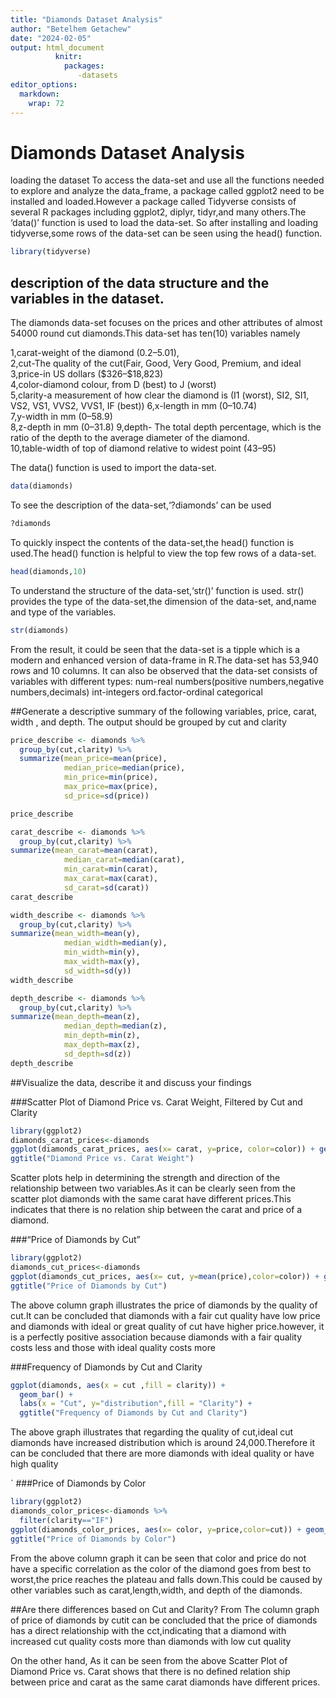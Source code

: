 ```yaml
---
title: "Diamonds Dataset Analysis"
author: "Betelhem Getachew"
date: "2024-02-05"
output: html_document
          knitr:
            packages:
               -datasets  
editor_options: 
  markdown: 
    wrap: 72
---
```


# Diamonds Dataset Analysis

loading the dataset To access the data-set and use all the functions needed to explore and analyze the data_frame, a package called ggplot2 need to be installed and loaded.However a package called Tidyverse consists of several R packages including ggplot2, diplyr, tidyr,and many others.The 'data()' function is used to load the data-set. So after installing and loading tidyverse,some rows of the data-set can be seen using the head() function.

```r
library(tidyverse)
```

## description of the data structure and the variables in the dataset.

The diamonds data-set focuses on the prices and other attributes of almost 54000 round cut diamonds.This data-set has ten(10) variables namely

1,carat-weight of the diamond (0.2–5.01),\
2,cut-The quality of the cut(Fair, Good, Very Good, Premium, and ideal\
3,price-in US dollars (\$326–\$18,823)\
4,color-diamond colour, from D (best) to J (worst)\
5,clarity-a measurement of how clear the diamond is (I1 (worst), SI2, SI1, VS2, VS1, VVS2, VVS1, IF (best)) 6,x-length in mm (0–10.74)\
7,y-width in mm (0–58.9)\
8,z-depth in mm (0–31.8) 9,depth- The total depth percentage, which is the ratio of the depth to the average diameter of the diamond.\
10,table-width of top of diamond relative to widest point (43–95)

The data() function is used to import the data-set.

```r
data(diamonds)
```

To see the description of the data-set,'?diamonds' can be used

```r
?diamonds
```

To quickly inspect the contents of the data-set,the head() function is used.The head() function is helpful to view the top few rows of a data-set.

```r
head(diamonds,10)

```

To understand the structure of the data-set,'str()' function is used. str() provides the type of the data-set,the dimension of the data-set, and,name and type of the variables.

```r
str(diamonds)
```

From the result, it could be seen that the data-set is a tipple which is a modern and enhanced version of data-frame in R.The data-set has 53,940 rows and 10 columns. It can also be observed that the data-set consists of variables with different types: num-real numbers(positive numbers,negative numbers,decimals) int-integers ord.factor-ordinal categorical

##Generate a descriptive summary of the following variables, price, carat, width , and depth. The output should be grouped by cut and clarity

```r

price_describe <- diamonds %>%
  group_by(cut,clarity) %>%
  summarize(mean_price=mean(price),
            median_price=median(price),
            min_price=min(price),
            max_price=max(price),
            sd_price=sd(price))

price_describe

```

```r

carat_describe <- diamonds %>%
  group_by(cut,clarity) %>%
summarize(mean_carat=mean(carat),
            median_carat=median(carat),
            min_carat=min(carat),
            max_carat=max(carat),
            sd_carat=sd(carat))
carat_describe
```

```r

width_describe <- diamonds %>%
  group_by(cut,clarity) %>%
summarize(mean_width=mean(y),
            median_width=median(y),
            min_width=min(y),
            max_width=max(y),
            sd_width=sd(y))
width_describe
```

```r

depth_describe <- diamonds %>%
  group_by(cut,clarity) %>%
summarize(mean_depth=mean(z),
            median_depth=median(z),
            min_depth=min(z),
            max_depth=max(z),
            sd_depth=sd(z))
depth_describe

```

##Visualize the data, describe it and discuss your findings

###Scatter Plot of Diamond Price vs. Carat Weight, Filtered by Cut and Clarity

```r
library(ggplot2)
diamonds_carat_prices<-diamonds
ggplot(diamonds_carat_prices, aes(x= carat, y=price, color=color)) + geom_point()+
ggtitle("Diamond Price vs. Carat Weight")

```

Scatter plots help in determining the strength and direction of the relationship between two variables.As it can be clearly seen from the scatter plot diamonds with the same carat have different prices.This indicates that there is no relation ship between the carat and price of a diamond.

\###"Price of Diamonds by Cut"

```r
library(ggplot2)
diamonds_cut_prices<-diamonds
ggplot(diamonds_cut_prices, aes(x= cut, y=mean(price),color=color)) + geom_col()+
ggtitle("Price of Diamonds by Cut")
```

The above column graph illustrates the price of diamonds by the quality of cut.It can be concluded that diamonds with a fair cut quality have low price and diamonds with ideal or great quality of cut have higher price.however, it is a perfectly positive association because diamonds with a fair quality costs less and those with ideal quality costs more

###Frequency of Diamonds by Cut and Clarity

```r
ggplot(diamonds, aes(x = cut ,fill = clarity)) +
  geom_bar() +
  labs(x = "Cut", y="distribution",fill = "Clarity") +
  ggtitle("Frequency of Diamonds by Cut and Clarity")

```

The above graph illustrates that regarding the quality of cut,ideal cut diamonds have increased distribution which is around 24,000.Therefore it can be concluded that there are more diamonds with ideal quality or have high quality

\` ###Price of Diamonds by Color

```r
library(ggplot2)
diamonds_color_prices<-diamonds %>%
  filter(clarity=="IF")
ggplot(diamonds_color_prices, aes(x= color, y=price,color=cut)) + geom_col()+
ggtitle("Price of Diamonds by Color")
```

From the above column graph it can be seen that color and price do not have a specific correlation as the color of the diamond goes from best to worst,the price reaches the plateau and falls down.This could be caused by other variables such as carat,length,width, and depth of the diamonds.

##Are there differences based on Cut and Clarity? From The column graph of price of diamonds by cutit can be concluded that the price of diamonds has a direct relationship with the cct,indicating that a diamond with increased cut quality costs more than diamonds with low cut quality

On the other hand, As it can be seen from the above Scatter Plot of Diamond Price vs. Carat shows that there is no defined relation ship between price and carat as the same carat diamonds have different prices.
